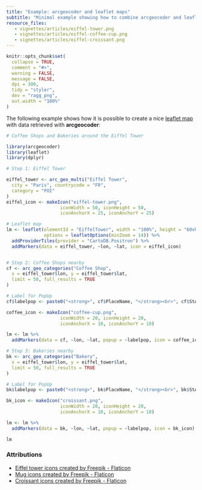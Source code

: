 ```yaml
---
title: "Example: arcgeocoder and leaflet maps"
subtitle: "Minimal example showing how to combine arcgeocoder and leaflet maps"
resource_files:
   - vignettes/articles/eiffel-tower.png
   - vignettes/articles/eiffel-coffee-cup.png
   - vignettes/articles/eiffel-croissant.png
---
```


```r
knitr::opts_chunk$set(
  collapse = TRUE,
  comment = "#>",
  warning = FALSE,
  message = FALSE,
  dpi = 300,
  tidy = "styler",
  dev = "ragg_png",
  out.width = "100%"
)
```

The following example shows how it is possible to create a nice [leaflet
map](https://rstudio.github.io/leaflet/) with data retrieved with
**arcgeocoder**:

```r
# Coffee Shops and Bakeries around the Eiffel Tower

library(arcgeocoder)
library(leaflet)
library(dplyr)

# Step 1: Eiffel Tower

eiffel_tower <- arc_geo_multi("Eiffel Tower",
  city = "Paris", countrycode = "FR",
  category = "POI"
)
eiffel_icon <- makeIcon("eiffel-tower.png",
                    iconWidth = 50, iconHeight = 50,
                    iconAnchorX = 25, iconAnchorY = 25)

# Leaflet map
lm <- leaflet(elementId = "EiffelTower", width = "100%", height = "60vh",
              options = leafletOptions(minZoom = 14)) %>%
  addProviderTiles(provider = "CartoDB.Positron") %>%
  addMarkers(data = eiffel_tower, ~lon, ~lat, icon = eiffel_icon)


# Step 2: Coffee Shops nearby
cf <- arc_geo_categories("Coffee Shop",
  x = eiffel_tower$lon, y = eiffel_tower$lat,
  limit = 50, full_results = TRUE
)

# Label for PopUp
cf$labelpop <- paste0("<strong>", cf$PlaceName, "</strong><br>", cf$StAddr)

coffee_icon <- makeIcon("coffee-cup.png",
                    iconWidth = 20, iconHeight = 20,
                    iconAnchorX = 10, iconAnchorY = 10)

lm <- lm %>%
  addMarkers(data = cf, ~lon, ~lat, popup = ~labelpop, icon = coffee_icon)

# Step 3: Bakeries nearby
bk <- arc_geo_categories("Bakery",
  x = eiffel_tower$lon, y = eiffel_tower$lat,
  limit = 50, full_results = TRUE
)

# Label for PopUp
bk$labelpop <- paste0("<strong>", bk$PlaceName, "</strong><br>", bk$StAddr)

bk_icon <- makeIcon("croissant.png",
                    iconWidth = 20, iconHeight = 20,
                    iconAnchorX = 10, iconAnchorY = 10)

lm <- lm %>%
  addMarkers(data = bk, ~lon, ~lat, popup = ~labelpop, icon = bk_icon)

lm
```

### Attributions

-   [Eiffel tower icons created by Freepik -
    Flaticon](https://www.flaticon.com/free-icons/eiffel-tower "eiffel tower icons")
-   [Mug icons created by Freepik -
    Flaticon](https://www.flaticon.com/free-icons/mug "mug icons")
-   [Croissant icons created by Freepik -
    Flaticon](https://www.flaticon.com/free-icons/croissant "croissant icons")
